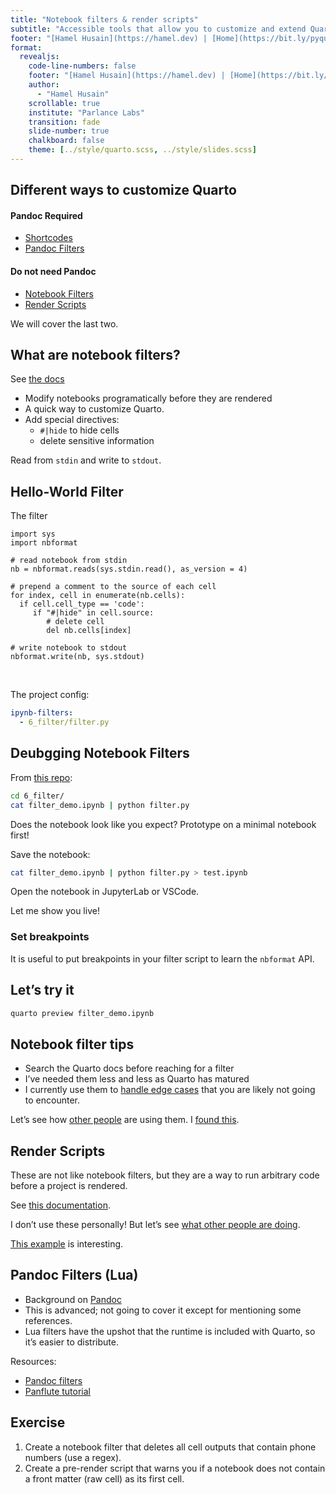 ```yaml
---
title: "Notebook filters & render scripts"
subtitle: "Accessible tools that allow you to customize and extend Quarto."
footer: "[Hamel Husain](https://hamel.dev) | [Home](https://bit.ly/pyquarto)"
format:
  revealjs:
    code-line-numbers: false
    footer: "[Hamel Husain](https://hamel.dev) | [Home](https://bit.ly/pyquarto)"
    author:
      - "Hamel Husain"
    scrollable: true
    institute: "Parlance Labs"
    transition: fade
    slide-number: true
    chalkboard: false
    theme: [../style/quarto.scss, ../style/slides.scss]
---
```


## Different ways to customize Quarto

#### Pandoc Required
- [Shortcodes](https://quarto.org/docs/extensions/shortcodes.html)
- [Pandoc Filters](https://quarto.org/docs/extensions/filters.html)

#### Do not need Pandoc
- [Notebook Filters](https://quarto.org/docs/extensions/nbfilter.html)
- [Render Scripts](https://quarto.org/docs/projects/scripts.html)

We will cover the last two.


## What are notebook filters?

See [the docs](https://quarto.org/docs/extensions/nbfilter.html)

- Modify notebooks programatically before they are rendered
- A quick way to customize Quarto.  
- Add special directives:
  - `#|hide` to hide cells
  - delete sensitive information

Read from `stdin` and write to `stdout`.

## Hello-World Filter {.smaller}

The filter

```.python
import sys
import nbformat

# read notebook from stdin
nb = nbformat.reads(sys.stdin.read(), as_version = 4)

# prepend a comment to the source of each cell
for index, cell in enumerate(nb.cells):
  if cell.cell_type == 'code':
     if "#|hide" in cell.source:
        # delete cell
        del nb.cells[index]
        
# write notebook to stdout 
nbformat.write(nb, sys.stdout)
```
<br>

The project config:

```.yaml
ipynb-filters:
  - 6_filter/filter.py
```

## Deubgging Notebook Filters {.smaller}

::: {.fragment .fade-in-then-semi-out}
From [this repo](https://github.com/hamelsmu/posit-python-quarto/tree/main):

```bash
cd 6_filter/
cat filter_demo.ipynb | python filter.py
```

Does the notebook look like you expect?  Prototype on a minimal notebook first!
:::


::: {.fragment .fade-in-then-semi-out}
Save the notebook:

```bash
cat filter_demo.ipynb | python filter.py > test.ipynb
```
Open the notebook in JupyterLab or VSCode.
:::

::: {.fragment .fade-in-then-semi-out}
Let me show you live!
:::

::: {.callout-tip}
### Set breakpoints

It is useful to put breakpoints in your filter script to learn the `nbformat` API.
:::

## Let's try it

```bash
quarto preview filter_demo.ipynb
```

## Notebook filter tips

- Search the Quarto docs before reaching for a filter
- I've needed them less and less as Quarto has matured
- I currently use them to [handle edge cases](https://github.com/hamelsmu/hamel/blob/master/quarto_filter.py) that you are likely not going to encounter.

Let's see how [other people](https://github.com/search?q=ipynb-filters%3A+language%3Ayaml++path%3A_quarto.yml&type=code) are using them.  I [found this](https://github.com/eu-cdse/documentation/blob/publish/notebook_filter.py).


## Render Scripts

These are not like notebook filters, but they are a way to run arbitrary code before a project is rendered.

See [this documentation](https://quarto.org/docs/projects/scripts.html#pre-and-post-render).  

I don't use these personally!  But let's see [what other people are doing](https://github.com/search?q=pre-render+language%3Ayml+path%3A_quarto.yml&type=code).  

[This example](https://github.com/bambinos/bambi/tree/main/docs) is interesting.


## Pandoc Filters (Lua)

- Background on [Pandoc](https://pandoc.org/)
- This is advanced; not going to cover it except for mentioning some references.
- Lua filters have the upshot that the runtime is included with Quarto, so it's easier to distribute.

Resources:

- [Pandoc filters](https://pandoc.org/filters.html)
- [Panflute tutorial](https://hamel.dev/notes/pandoc/index.html)

## Exercise

1. Create a notebook filter that deletes all cell outputs that contain phone numbers (use a regex).
2. Create a pre-render script that warns you if a notebook does not contain a front matter (raw cell) as its first cell.
